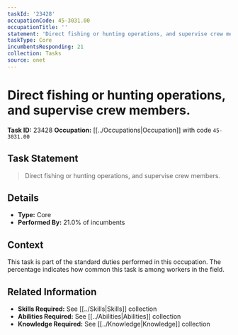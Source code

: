 ```yaml
---
taskId: '23428'
occupationCode: 45-3031.00
occupationTitle: ''
statement: 'Direct fishing or hunting operations, and supervise crew members.'
taskType: Core
incumbentsResponding: 21
collection: Tasks
source: onet
---
```

# Direct fishing or hunting operations, and supervise crew members.

**Task ID:** 23428
**Occupation:** [[../Occupations|Occupation]] with code `45-3031.00`

## Task Statement

> Direct fishing or hunting operations, and supervise crew members.

## Details

- **Type:** Core
- **Performed By:** 21.0% of incumbents

## Context

This task is part of the standard duties performed in this occupation. The percentage indicates how common this task is among workers in the field.

## Related Information

- **Skills Required:** See [[../Skills|Skills]] collection
- **Abilities Required:** See [[../Abilities|Abilities]] collection
- **Knowledge Required:** See [[../Knowledge|Knowledge]] collection
